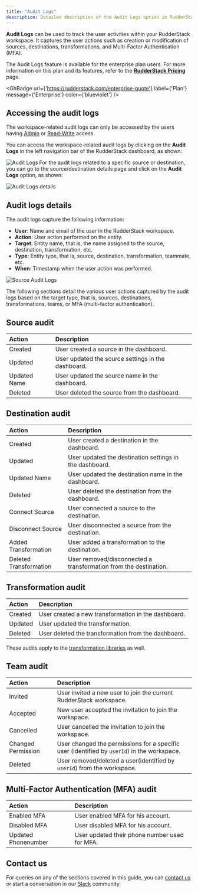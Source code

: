 ```yaml
---
title: "Audit Logs"
description: Detailed description of the Audit Logs option in RudderStack Cloud.
---
```


**Audit Logs** can be used to track the user activities within your RudderStack workspace. It captures the user actions such as creation or modification of sources, destinations, transformations, and Multi-Factor Authentication (MFA).

<div class="infoBlock">

The Audit Logs feature is available for the enterprise plan users. For more information on this plan and its features, refer to the <a href="https://rudderstack.com/pricing/"><strong>RudderStack Pricing</strong></a> page.
</div>

<GhBadge
  url={'https://rudderstack.com/enterprise-quote'}
  label={'Plan'}
  message={'Enterprise'}
  color={'blueviolet'}
/>

## Accessing the audit logs

<div class="infoBlock">

The workspace-related audit logs can only be accessed by the users having <a href="https://rudderstack.com/docs/rudderstack-cloud/teammates/#admin">Admin</a> or <a href="https://rudderstack.com/docs/rudderstack-cloud/teammates/#read-write-user">Read-Write</a> access.
</div>

You can access the workspace-related audit logs by clicking on the **Audit Logs** in the left navigation bar of the RudderStack dashboard, as shown:

<img src="../assets/rs-cloud/audit-logs.png" align="left" alt="Audit Logs" />

For the audit logs related to a specific source or destination, you can go to the source/destination details page and click on the **Audit Logs** option, as shown:

<img src="../assets/rs-cloud/audit-logs-source.png" alt="Audit Logs details" />

## Audit logs details

The audit logs capture the following information:

- **User**: Name and email of the user in the RudderStack workspace.
- **Action**: User action performed on the entity.
- **Target**: Entity name, that is, the name assigned to the source, destination, transformation, etc.
- **Type**: Entity type, that is, source, destination, transformation, teammate, etc.
- **When**: Timestamp when the user action was performed.

<img src="../assets/rs-cloud/audit-logs-details.png" alt="Source Audit Logs" />

The following sections detail the various user actions captured by the audit logs based on the target type, that is, sources, destinations, transformations, teams, or MFA (multi-factor authentication).

## Source audit

|Action    |Description                                   |
|:-------------|:--------------------------------------------------|
| Created      |User created a source in the dashboard.            |
| Updated      |User updated the source settings in the dashboard. |
| Updated Name |User updated the source name in the dashboard.     |
| Deleted      |User deleted the source from the dashboard.        |


## Destination audit

|Action   | Description         |
|:-----------------------|:----------------------|
| Created                | User created a destination in the dashboard.                            |
| Updated                | User updated the destination settings in the dashboard.                 |
| Updated Name           | User updated the destination name in the dashboard.                     |
| Deleted                | User deleted the destination from the dashboard.                        |
| Connect Source         | User connected a source to the destination.                             |
| Disconnect Source      | User disconnected a source from the destination.                        |
| Added Transformation   | User added a transformation to the destination.                         |
| Deleted Transformation | User removed/disconnected a transformation from the destination.        |

## Transformation audit

|Action    |Description                                     |
|:-------------|:---------------------------------------------------|
| Created      |User created a new transformation in the dashboard. |
| Updated      |User updated the transformation.                    |
| Deleted      |User deleted the transformation from the dashboard. |

<div class="infoBlock">

These audits apply to the <a href="https://rudderstack.com/docs/transformations/#libraries">transformation libraries</a> as well.
</div>

## Team audit

|Action          | Description                  |
|:----------------|:----------------|
| Invited            | User invited a new user to join the current RudderStack workspace.                         |
| Accepted           | New user accepted the invitation to join the workspace.                                    |
| Cancelled          | User cancelled the invitation to join the workspace.                                       |
| Changed Permission | User changed the permissions for a specific user (identified by `userId`) in the workspace.|
| Deleted            | User removed/deleted a user(identified by `userId`) from the workspace.                    |

## Multi-Factor Authentication (MFA) audit

|Action           |Description                                |
|:--------------------|:----------------------------------------------|
| Enabled MFA         | User enabled MFA for his account.             |
| Disabled MFA        | User disabled MFA for his account.            |
| Updated Phonenumber | User updated their phone number used for MFA. |

## Contact us

For queries on any of the sections covered in this guide, you can [contact us](mailto:%20docs@rudderstack.com) or start a conversation in our [Slack](https://rudderstack.com/join-rudderstack-slack-community) community.
